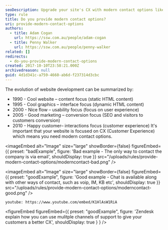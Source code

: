 ```yaml
---
seoDescription: Upgrade your site's CX with modern contact options like chat, VoIP, and more for happier customers.
type: rule
title: Do you provide modern contact options?
uri: provide-modern-contact-options
authors:
  - title: Adam Cogan
    url: https://ssw.com.au/people/adam-cogan
  - title: Penny Walker
    url: https://ssw.com.au/people/penny-walker
related: []
redirects:
  - do-you-provide-modern-contact-options
created: 2017-10-10T23:58:21.000Z
archivedreason: null
guid: 4d1d341c-a759-4660-ab6d-f237314d3cbc
---
```

The evolution of website development can be summarized by:

* 1990 - Cool website – content focus (static HTML content)
* 1995 - Cool graphics – interface focus (dynamic HTML content)
* 2000 - Nice flow – usability focus (focus on user experience)
* 2005 - Good marketing – conversion focus (SEO and visitors to customers conversion)
* 2010 - Happy customer– interactions focus (customer experience)
It's important that your website is focused on CX (Customer Experience) which means you need modern contact options.

<imageEmbed
  alt="Image"
  size="large"
  showBorder={false}
  figureEmbed={{
    preset: "badExample",
    figure: 'Bad example - The only way to contact the company is via email',
    shouldDisplay: true
  }}
  src="/uploads/rules/provide-modern-contact-options/moderncontact-bad.png"
/>

<imageEmbed
  alt="Image"
  size="large"
  showBorder={false}
  figureEmbed={{
    preset: "goodExample",
    figure: 'Good example - Chat is available along with other ways of contact, such as voip, IM, KB etc',
    shouldDisplay: true
  }}
  src="/uploads/rules/provide-modern-contact-options/moderncontact-good.png"
/>

`youtube: https://www.youtube.com/embed/K1HlAsW1RiA`

<figureEmbed figureEmbed={{
  preset: "goodExample",
  figure: 'Zendesk explain how you can use mulitple channels of support to give your customers a better CX',
  shouldDisplay: true
} } />
